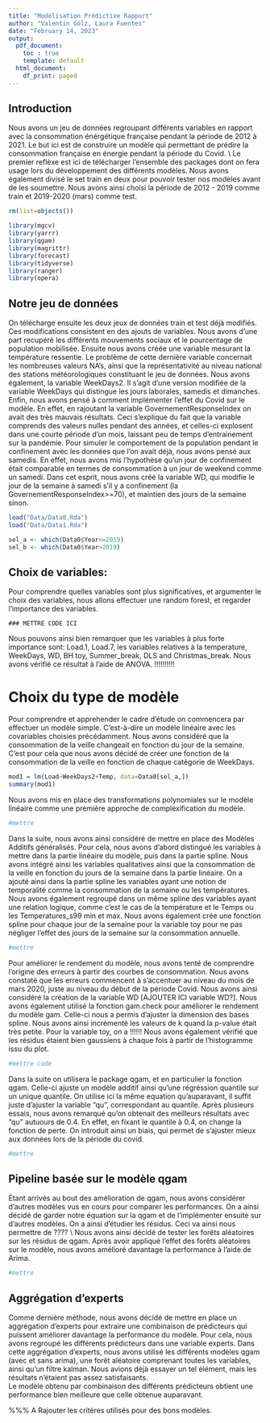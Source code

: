 ```yaml
---
title: "Modélisation Prédictive Rapport"
author: "Valentin Gölz, Laura Fuentes"
date: "February 14, 2023"
output:
  pdf_document: 
    toc : true
    template: default
  html_document:
    df_print: paged
---
```

\newpage
## Introduction
Nous avons un jeu de données regroupant différents variables en rapport avec la consommation énérgétique française pendant la période de 2012 à 2021. Le but ici est de construire un modèle qui permettant de prédire la consommation française en énergie pendant la période du Covid. \\
Le premier reflèxe est ici de télécharger l'ensemble des packages dont on fera usage lors du développement des différents modèles. Nous avons également divisé le set train en deux pour pouvoir tester nos modèles avant de les soumettre. Nous avons ainsi choisi la période de 2012 - 2019 comme train et 2019-2020 (mars) comme test.
```r
rm(list=objects())

library(mgcv)
library(yarrr)
library(qgam)
library(magrittr)
library(forecast)
library(tidyverse)
library(ranger)
library(opera)
```

## Notre jeu de données
On télécharge ensuite les deux jeux de données train et test déjà modifiés. Ces modifications consistent en des ajouts de variables. Nous avons d'une part recupéré les différents mouvements sociaux et le pourcentage de population mobilisée. Ensuite nous avons créée une variable mesurant la température ressentie. Le problème de cette dernière variable concernait les nombreuses valeurs NA's, ainsi que la représentativité au niveau national des stations météorologiques constituant le jeu de données. Nous avons également, la variable WeekDays2. Il s'agit d'une version modifiée de la variable WeekDays qui distingue les jours laborales, samedis et dimanches.  Enfin, nous avons pensé à comment implémenter l'effet du Covid sur le modèle. En effet, en rajoutant la variable GovernementResponseIndex on avait des très mauvais résultats. Ceci s'explique du fait que la variable comprends des valeurs nulles pendant des années, et celles-ci explosent dans une courte période d'un mois, laissant peu de temps d'entrainement sur la pandémie. Pour simuler le comportement de la population pendant le confinement avec les données que l'on avait déjà, nous avons pensé aux samedis. En effet, nous avons mis l'hypothèse qu'un jour de confinement était comparable en termes de consommation à un jour de weekend comme un samedi. Dans cet esprit, nous avons créé la variable WD, qui modifie le jour de la semaine à samedi s'il y a confinement (la GovernementResponseIndex>=70), et maintien des jours de la semaine sinon. 
```r
load("Data/Data0.Rda")
load("Data/Data1.Rda")

sel_a <- which(Data0$Year<=2019)
sel_b <- which(Data0$Year>2019)

```


## Choix de variables: 

Pour comprendre quelles variables sont plus significatives, et argumenter le choix des variables, nous allons effectuer une random forest, et regarder l'importance des variables.  
````Choix
### METTRE CODE ICI

````

Nous pouvons ainsi bien remarquer que les variables à plus forte importance sont: 
Load.1, Load.7, les variables relatives à la temperature, WeekDays, WD, BH toy, Summer_break, DLS and Christmas_break. Nous avons vérifié ce résultat à l'aide de ANOVA. !!!!!!!!!! 

# Choix du type de modèle 
Pour comprendre et apprehender le cadre d'étude on commencera par effectuer un modèle simple. C'est-à-dire un modèle linéaire avec les covariables choisies précédamment. Nous avons considéré que la consommation de la veille changeait en fonction du jour de la semaine. C'est pour cela que nous avons décidé de créer une fonction de la consommation de la veille en fonction de chaque catégorie de WeekDays.
```r
mod1 = lm(Load~WeekDays2+Temp, data=Data0[sel_a,])
summary(mod1)
```

Nous avons mis en place des transformations polynomiales sur le modèle linéaire comme une première approche de compléxification du modèle.  
```r
#mettre
```

Dans la suite, nous avons ainsi considéré de mettre en place des Modèles Additifs généralisés. Pour cela, nous avons d'abord distingué les variables à mettre dans la partie linéaire du modèle, puis dans la partie spline. Nous avons intégré ainsi les variables qualitatives ainsi que la consommation de la veille en fonction du jours de la semaine dans la partie linéaire. On a ajouté ainsi dans la partie spline les variables ayant une notion de temporalité comme la consommation de la semaine ou les températures. Nous avons également regroupé dans un même spline des variables ayant une relation logique, comme c'est le cas de la température et le Temps ou les Temperatures_s99 min et max. Nous avons également crée une fonction spline pour chaque jour de la semaine pour la variable toy pour ne pas négliger l'effet des jours de la semaine sur la consommation annuelle. 
```r
#mettre
```
Pour améliorer le rendement du modèle, nous avons tenté de comprendre l'origine des erreurs à partir des courbes de consommation. Nous avons constaté que les erreurs commencent à s'accentuer au niveau du mois de mars 2020, juste au niveau du début de la période Covid. Nous avons ainsi considéré la création de la variable WD [AJOUTER ICI variable WD?]. Nous avons également utilisé la fonction gam.check pour améliorer le rendement du modèle gam. Celle-ci nous a permis d'ajuster la dimension des bases spline. Nous avons ainsi incrémenté les valeurs de k quand la p-value était très petite. Pour la variable toy, on a !!!!!!
Nous avons également vérifié que les résidus étaient bien gaussiens à chaque fois à partir de l'histogramme issu du plot. 
```r
#mettre code
```


Dans la suite on utilisera le package qgam, et en particulier la fonction qgam. Celle-ci ajuste un modèle additif ainsi qu'une régréssion quantile sur un unique quantile. On utilise ici la même equation qu'auparavant, il suffit juste d'ajuster la variable "qu", correspondant au quantile. Après plusieurs essais, nous avons remarqué qu'on obtenait des meilleurs résultats avec "qu" autuours de 0.4. En effet, en fixant le quantile à 0.4, on change la fonction de perte. On introduit ainsi un biais, qui permet de s'ajuster mieux aux données lors de la période du covid.  
```r
#mettre
```

## Pipeline basée sur le modèle qgam
Étant arrivés au bout des amélioration de qgam, nous avons considérer d'autres modèles vus en cours pour comparer les performances. 
On a ainsi décidé de garder notre équation sur la qgam et de l'implémenter ensuite sur d'autres modèles. On a ainsi d'étudier les résidus. Ceci va ainsi nous permettre de ???? \\
Nous avons ainsi décidé de tester les forêts aléatoires sur les résidus de qgam. Après avoir appliqué l'effet des forêts aléatoires sur le modèle, nous avons amélioré davantage la performance à l'aide de Arima. 
```r
#mettre
```

## Aggrégation d'experts 

Comme dernière méthode, nous avons décidé de mettre en place un aggrégation d'experts pour extraire une combinaison de prédicteurs qui puissent améliorer davantage la performance du modèle. Pour cela, nous avons regroupé les différents prédicteurs dans une variable experts. Dans cette aggrégation d'experts, nous avons utilisé les différents modèles qgam (avec et sans arima), une forêt aléatoire comprenant toutes les variables, ainsi qu'un filtre kalman. Nous avions déjà essayer un tel élément, mais les résultats n'étaient pas assez satisfaisants.  
Le modèle obtenu par combinaison des différents prédicteurs obtient une performance bien meilleure que celle obtenue auparavant. 


%%% A Rajouter les critères utilisés pour des bons modèles. 

